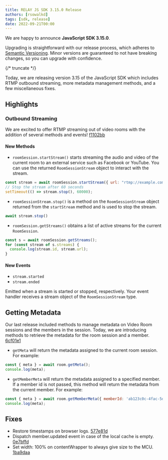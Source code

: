 ---
title: RELAY JS SDK 3.15.0 Release
authors: [rsowalkd]
tags: [sdk, release]
date: 2022-09-21T00:00
---

We are happy to announce **JavaScript SDK 3.15.0**.

Upgrading is straightforward with our release process, which adheres to [Semantic Versioning](https://semver.org/).
Minor versions are guaranteed to not have breaking changes, so you can upgrade with confidence.

<ReleaseCard library="@signalwire/js" version="3.15.0" releaseType="minor"/>

{/* truncate */}

Today, we are releasing version 3.15 of the JavaScript SDK which includes RTMP outbound streaming, more metadata management methods, and a few miscellaneous fixes.

## Highlights

### Outbound Streaming
We are excited to offer RTMP streaming out of video rooms with the addition of several methods and events! [f1102bb](https://github.com/signalwire/signalwire-js/commit/f1102bb6817f119b2f7b063c7e1e5ab2be4e8ec5)

#### New Methods
- `roomSession.startStream()` starts streaming the audio and video of the current room to an external service such as Facebook or YouTube. You can use the returned `RoomSessionStream` object to interact with the stream.

```javascript
const stream = await roomSession.startStream({ url: "rtmp://example.com" });
// Stop the stream after 60 seconds
setTimeout(() => stream.stop(), 60000);
```

- `roomSessionStream.stop()` is a method on the `RoomSessionStream` object returned from the `startStream` method and is used to stop the stream.

```javascript
await stream.stop()
```

- `roomSession.getStreams()` obtains a list of active streams for the current `RoomSession`.

```javascript
const s = await roomSession.getStreams();
for (const stream of s.streams) {
  console.log(stream.id, stream.url);
}
```

#### New Events
- `stream.started`
- `stream.ended`

Emitted when a stream is started or stopped, respectively. Your event handler receives a stream object of the `RoomSessionStream` type.

## Getting Metadata
Our last release included methods to manage metadata on Video Room sessions and the members in the session. Today, we are introducing methods to retrieve the metadata for the room session and a member. [6cf01e1](https://github.com/signalwire/signalwire-js/commit/6cf01e1cecfc30395691aae68b6be15de140bd41)

- `getMeta` will return the metadata assigned to the current room session. For example:

```javascript
const { meta } = await room.getMeta();
console.log(meta);
```

- `getMemberMeta` will return the metadata assigned to a specified member. If a member id is not passed, this method will return the metadata from the current member. For example:

```javascript
const { meta } = await room.getMemberMeta({ memberId: 'ab123c0c-4fac-5def-b06f-d5b8614b8999' });
console.log(meta);
```

## Fixes
- Restore timestamps on browser logs. [577e81d](https://github.com/signalwire/signalwire-js/commit/577e81d31cd237e87518a61532148c8c8563c3f6)
- Dispatch member.updated event in case of the local cache is empty. [0e7bffd](https://github.com/signalwire/signalwire-js/commit/0e7bffdd8ace2233c90c48fde925215e8753d53b)
- Set width: 100% on contentWrapper to always give size to the MCU. [1ba9daa](https://github.com/signalwire/signalwire-js/commit/1ba9daa60a2c543ab57ff4f33210567e8ddc384e)